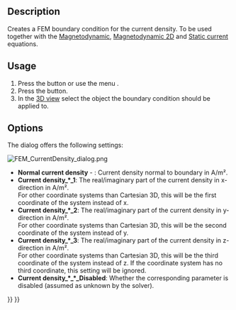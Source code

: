 <languages/>
<translate>

<!--T:1-->
{{Docnav
|[[FEM_ConstraintElectrostaticPotential|Constraint electrostatic potential]]
|[[FEM_ConstraintMagnetization|Constraint magnetization]]
|[[FEM_Workbench|FEM]]
|IconL=FEM_ConstraintElectrostaticPotential.svg
|IconR=FEM_ConstraintMagnetization.svg
|IconC=Workbench_FEM.svg
}}

<!--T:2-->
{{GuiCommandContainer|
{{GuiCommand
|Name=FEM ConstraintCurrentDensity
|MenuLocation=Model → Electromagnetic boundary conditions → Current density boundary condition
|Workbenches=[[FEM_Workbench|FEM]]
|Version=0.21
|SeeAlso=[[FEM_EquationMagnetodynamic|Magnetodynamic equation]], [[FEM_EquationMagnetodynamic2D|Magnetodynamic 2D equation]]
}}
{{GuiCommandFemInfo
|Solvers=Elmer
}}
}}

==Description== <!--T:3-->

<!--T:4-->
Creates a FEM boundary condition for the current density. To be used together with the [[FEM_EquationMagnetodynamic|Magnetodynamic]], [[FEM_EquationMagnetodynamic2D|Magnetodynamic 2D]] and [[FEM_EquationStaticCurrent|Static current]] equations.

==Usage== <!--T:5-->

<!--T:6-->
# Press the {{Button|[[Image:FEM_ConstraintCurrentDensity.svg|16px]] [[FEM_ConstraintCurrentDensity|Current density boundary condition]]}} button or use the menu {{MenuCommand|Model → Electromagnetic boundary conditions → [[Image:FEM_ConstraintCurrentDensity.svg|16px]] Current density boundary condition}}.
# Press the {{Button|Add}} button.
# In the [[3D_view|3D view]] select the object the boundary condition should be applied to.

==Options== <!--T:7-->

<!--T:10-->
The dialog offers the following settings:

</translate>
[[Image:FEM_CurrentDensity_dialog.png]]
<translate>

<!--T:8-->
* '''Normal current density''' - {{Version|1.1}}: Current density normal to boundary in A/m².
* '''Current density_*_1''': The real/imaginary part of the current density in x-direction in A/m².</br> For other coordinate systems than Cartesian 3D, this will be the first coordinate of the system instead of x.
* '''Current density_*_2''': The real/imaginary part of the current density in y-direction in A/m².</br> For other coordinate systems than Cartesian 3D, this will be the second coordinate of the system instead of y.
* '''Current density_*_3''': The real/imaginary part of the current density in z-direction in A/m².</br> For other coordinate systems than Cartesian 3D, this will be the third coordinate of the system instead of z. If the coordinate system has no third coordinate, this setting will be ignored.
* '''Current density_*_*_Disabled''': Whether the corresponding parameter is disabled (assumed as unknown by the solver). 


<!--T:9-->
{{Docnav
|[[FEM_ConstraintElectrostaticPotential|Constraint electrostatic potential]]
|[[FEM_ConstraintMagnetization|Constraint magnetization]]
|[[FEM_Workbench|FEM]]
|IconL=FEM_ConstraintElectrostaticPotential.svg
|IconR=FEM_ConstraintMagnetization.svg
|IconC=Workbench_FEM.svg
}}

</translate>
{{FEM Tools navi{{#translation:}}}}
{{Userdocnavi{{#translation:}}}}